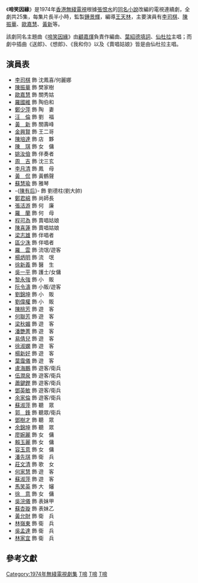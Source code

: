 {{無綫劇集
| 中文劇名=啼笑因緣
| 英文劇名= The Fatal Irony
| 圖像=
| 拍攝日期=1974年
| 製作年份=1973年
| 翡翠台首播日期=1974年3月11日
| 翡翠台首播時間=19:00
| 監製=[[鍾景輝|鍾景輝]]
| 編導=[[王天林|王天林]]
| 製作統籌=
| 助理編導=[[林德祿|林德祿]]
| 編劇=[[王森|王森]]
| 集數=25
| 劇種=民初
| 主演=[[李司棋|李司棋]]、[[陳振華|陳振華]]、[[歐嘉慧|歐嘉慧]]、[[黃新_(演員)|黃新]]
| 主題曲=《[[啼笑因緣_(歌曲)|啼笑因緣]]》
| 作曲=[[顧嘉煇|顧嘉煇]] ( 兼編曲 )
| 填詞=[[葉紹德|葉紹德]]
| 主唱=[[仙杜拉|仙杜拉]]
}}
《'''啼笑因緣'''》是1974年[[香港無綫電視|香港無綫電視]]根據[[張恨水|張恨水]]的[[啼笑因緣|同名小說]]改編的電視連續劇，全劇共25集，每集片長半小時，監製[[鍾景輝|鍾景輝]]，編導[[王天林|王天林]]，主要演員有[[李司棋|李司棋]]、[[陳振華|陳振華]]、[[歐嘉慧|歐嘉慧]]、[[黃新_(演員)|黃新]]等。

該劇同名主題曲《[[啼笑因緣_(歌曲)|啼笑因緣]]》由[[顧嘉煇|顧嘉煇]]負責作編曲、[[葉紹德|葉紹德]][[填詞|填詞]]、[[仙杜拉|仙杜拉]]主唱；而劇中插曲《送郎》、《想郎》、《我和你》以及《賣唱姑娘》皆是由仙杜拉主唱。

==演員表==
*[[李司棋|李司棋]] 飾 沈鳳喜/何麗娜
*[[陳振華|陳振華]] 飾 樊家樹
*[[歐嘉慧|歐嘉慧]] 飾 關秀姑
*[[羅國維|羅國維]] 飾 陶伯和
*[[鄭少萍|鄭少萍]] 飾 陶　妻
*[[汪倫_(演員)|汪　倫]] 飾 劉　福
*[[黃新_(演員)|黃　新]] 飾 關壽峰
*[[金興賢|金興賢]] 飾 王二哥
*[[陳培達|陳培達]] 飾 店　夥
*[[陳琪|陳　琪]] 飾 女　傭
*[[姚汝儉|姚汝儉]] 飾 伴奏者
*[[周吉_(演员)|周　吉]] 飾 沈三玄
*[[李月清|李月清]] 飾 鳳　母
*[[黃侃_(香港)|黃　侃]] 飾 黃鶴聲
*[[蘇慧瑜|蘇慧瑜]] 飾 雅琴
*-{[[陳有后|陳有后]]}- 飾 劉德柱(劉大帥)
*[[鄭君綿|鄭君綿]] 飾 尚師長
*[[張活游|張活游]] 飾 何　廉
*[[羅蘭_(香港)|羅　蘭]] 飾 何　母
*[[程可為|程可為]] 飾 賣唱姑娘
*[[陳喜蓮|陳喜蓮]] 飾 賣唱姑娘
*[[梁志雄|梁志雄]] 飾 伴唱者
*[[區少洙|區少洙]] 飾 伴唱者
*[[羅雲|羅　雲]] 飾 流氓/遊客
*[[楊炳明|楊炳明]] 飾 流　氓
*[[徐新義|徐新義]] 飾 醫　生
*[[吳一平|吳一平]] 飾 護士/女傭
*[[黎永強|黎永強]] 飾 小　販
*[[阮令濤|阮令濤]] 飾 小販/遊客
*[[劉錦坤|劉錦坤]] 飾 小　販
*[[劉偉權|劉偉權]] 飾 小　販
*[[陳桃芳|陳桃芳]] 飾 遊　客
*[[何聯芳|何聯芳]] 飾 遊　客
*[[梁秋媚|梁秋媚]] 飾 遊　客
*[[潘艷菁|潘艷菁]] 飾 遊　客
*[[易倩兒|易倩兒]] 飾 遊　客
*[[徐淑嫻|徐淑嫻]] 飾 遊　客
*[[楊新好|楊新好]] 飾 遊　客
*[[葉靄儀|葉靄儀]] 飾 遊　客
*[[盧海鵬|盧海鵬]] 飾 遊客/衛兵
*[[伍潤泉|伍潤泉]] 飾 遊客/衛兵
*[[蕭鍵鏗|蕭鍵鏗]] 飾 遊客/衛兵
*[[鄧英敏|鄧英敏]] 飾 遊客/衛兵
*[[余家倫|余家倫]] 飾 遊客/衛兵
*[[蘇淑萍|蘇淑萍]] 飾 聽　眾
*[[郭鋒_(演員)|郭　鋒]] 飾 聽眾/衛兵
*[[鄧樹才|鄧樹才]] 飾 聽　眾
*[[余錦坤|余錦坤]] 飾 聽　眾
*[[廖婉麗|廖婉麗]] 飾 女　傭
*[[賴玉麗|賴玉麗]] 飾 女　傭
*[[容玉意|容玉意]] 飾 女　傭
*[[潘先琪|潘先琪]] 飾 衛　兵
*[[莊文清|莊文清]] 飾 歌　女
*[[何家慧|何家慧]] 飾 遊　客
*[[蘇淑萍|蘇淑萍]] 飾 遊　客
*[[馬笑英|馬笑英]] 飾 大　嬸
*[[徐意|徐　意]] 飾 女　傭
*[[吳浣儀|吳浣儀]] 飾 表妹甲
*[[蘇杏璇|蘇杏璇]] 飾 表妹乙
*[[黃允財|黃允財]] 飾 衛　兵
*[[林嶺東|林嶺東]] 飾 衛　兵
*[[吳孟達|吳孟達]] 飾 衛　兵
*[[林家宜|林家宜]] 飾 衛　兵

==參考文獻==
{{reflist}}

[[Category:1974年無綫電視劇集|Category:1974年無綫電視劇集]]
[[Category:無綫電視民初背景劇集|T啼]]
[[Category:北京民国时期背景电视剧|T啼]]
[[Category:中华民国大陆时期小说改编电视剧|T啼]]